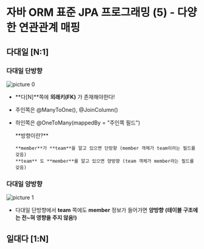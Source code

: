 
# 자바 ORM 표준 JPA 프로그래밍 (5) - 다양한 연관관계 매핑

## 다대일 [N:1]

### 다대일 단방향

![picture 0](./images/various-associative-mappings-1698924580015.png)  


- **다[N]**쪽에 **외래키(FK)** 가 존재해야한다!
- 주인쪽은 @ManyToOne(), @JoinColumn()
- 하인쪽은 @OneToMany(mappedBy = "주인쪽 필드")

  <Callout type="info" emoji="🧑🏻‍💻">
  **방향이란?**

      **member**가 **team**을 알고 있으면 단방향 (member 객체가 team이라는 필드를 갖음)
      **team** 도 **member**를 알고 있으면 양방향 (team 객체가 member라는 필드를 갖음)

  </Callout>

### 다대일 양방향

![picture 1](./images/various-associative-mappings-1698924595526.png)  


- 다대일 단방향에서 **team** 쪽에도 **member** 정보가 들어가면 **양방향** **(테이블 구조에는 전~혀 영향을 주지 않음!)**

## 일대다 [1:N]